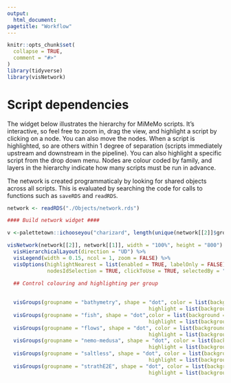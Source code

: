 ```yaml
---
output: 
  html_document:
pagetitle: "Workflow"
---
```


```r
knitr::opts_chunk$set(
  collapse = TRUE,
  comment = "#>"
)
library(tidyverse) 
library(visNetwork)

```

# Script dependencies

The widget below illustrates the hierarchy for MiMeMo scripts. It's interactive, so feel free to zoom in, drag the view, and highlight a script by clicking on a node. You can also move the nodes. When a script is highlighted, so are others within 1 degree of separation (scripts immediately upstream and downstream in the pipeline). You can also highlight a specific script from the drop down menu. Nodes are colour coded by family, and layers in the hierarchy indicate how many scripts must be run in advance. 

The network is created programmaticaly by looking for shared objects across all scripts. This is evaluated by searching the code for calls to functions such as `saveRDS` and `readRDS`. 

```r

network <- readRDS("./Objects/network.rds")

#### Build network widget ####

v <-palettetown::ichooseyou("charizard", length(unique(network[[2]]$group))) # get colours for each group

visNetwork(network[[2]], network[[1]], width = "100%", height = "800") %>%   # Build the network
  visHierarchicalLayout(direction = "UD") %>%                                # Use hierarchical layout from top to bottom
  visLegend(width = 0.15, ncol = 1, zoom = FALSE) %>%                        # Add a legend
  visOptions(highlightNearest = list(enabled = TRUE, labelOnly = FALSE),     # Control highlighting when selecting script
             nodesIdSelection = TRUE, clickToUse = TRUE, selectedBy = "group") %>% # Add drop down menu to highlight scripts
  
  ## Control colouring and highlighting per group
  

  visGroups(groupname = "bathymetry", shape = "dot", color = list(background = v[1], border = v[1], 
                                              highlight = list(background = "white", border = v[1]))) %>%
  visGroups(groupname = "fish", shape = "dot",color = list(background = v[2], border = v[2],
                                              highlight = list(background = "white", border = v[2]))) %>% 
  visGroups(groupname = "flows", shape = "dot", color = list(background = v[3], border = v[3],
                                              highlight = list(background = "white", border = v[3]))) %>% 
  visGroups(groupname = "nemo-medusa", shape = "dot", color = list(background = v[4], border = v[4],
                                              highlight = list(background = "white", border = v[4]))) %>% 
  visGroups(groupname = "saltless", shape = "dot", color = list(background = v[5], border = v[5],
                                              highlight = list(background = "white", border = v[5]))) %>% 
  visGroups(groupname = "strathE2E", shape = "dot", color = list(background = v[6], border = v[6],
                                              highlight = list(background = "white", border = v[6])))

```  
